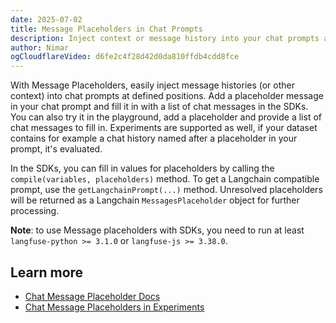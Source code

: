 ```yaml
---
date: 2025-07-02
title: Message Placeholders in Chat Prompts
description: Inject context or message history into your chat prompts at just the right spot.
author: Nimar
ogCloudflareVideo: d6fe2c4f28d42d0da810ffdb4cdd8fce
---
```



<ChangelogHeader />

With Message Placeholders, easily inject message histories (or other context) into chat prompts at defined positions.
Add a placeholder message in your chat prompt and fill it in with a list of chat messages in the SDKs.
You can also try it in the playground, add a placeholder and provide a list of chat messages to fill in.
Experiments are supported as well, if your dataset contains for example a chat history named after a placeholder in your prompt, it's evaluated.

In the SDKs, you can fill in values for placeholders by calling the `compile(variables, placeholders)` method.
To get a Langchain compatible prompt, use the `getLangchainPrompt(...)` method.
Unresolved placeholders will be returned as a Langchain `MessagesPlaceholder` object for further processing.

**Note**: to use Message placeholders with SDKs, you need to run at least `langfuse-python >= 3.1.0` or `langfuse-js >= 3.38.0`.

## Learn more

- [Chat Message Placeholder Docs](/docs/prompts/get-started#message-placeholders)
- [Chat Message Placeholders in Experiments](/docs/datasets/prompt-experiments#message-placeholders)
